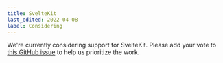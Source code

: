```yaml
---
title: SvelteKit
last_edited: 2022-04-08
label: Considering
---
```


We're currently considering support for SvelteKit. Please add your vote to [this GitHub issue](https://github.com/contentlayerdev/contentlayer/issues/170) to help us prioritize the work.
